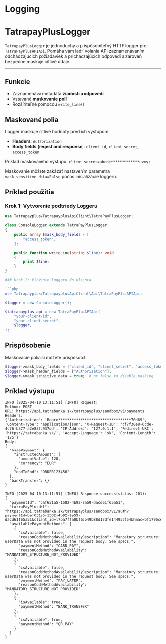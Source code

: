 
# Logging

# TatrapayPlusLogger

`TatrapayPlusLogger` je jednoduchý a prispôsobiteľný HTTP logger pre `TatraPayPlusAPIApi`.
Pomáha vám ladiť volania API zaznamenávaním odchádzajúcich požiadaviek a prichádzajúcich odpovedí a zároveň bezpečne maskuje citlivé údaje.

---

## Funkcie

- Zaznamenáva metadáta **žiadostí a odpovedí**
- Vstavané **maskovanie polí**
- Rozšíriteľné pomocou `write_line()`

## Maskované polia

Logger maskuje citlivé hodnoty pred ich výstupom:

- **Headers**: `Authorization`
- **Body fields (reqest and response)**: `client_id`, `client_secret`, `access_token`

Príklad maskovaného výstupu: `client_secret=abcde*************uvxyz`

Maskovanie môžete zakázať nastavením parametra `mask_sensitive_data=False` počas inicializácie loggeru.


## Príklad použitia

### Krok 1: Vytvorenie podtriedy Loggeru


```php
use Tatrapayplus\TatrapayplusApiClient\TatraPayPlusLogger;

class ConsoleLogger extends TatraPayPlusLogger
{
    public array $mask_body_fields = [
        "access_token",
    ];

    public function writeLine(string $line): void
    {
        print $line;
    }
}

### Krok 2: Vloženie loggeru do klienta

```php
use Tatrapayplus\TatrapayplusApiClient\Api\TatraPayPlusAPIApi;

$logger = new ConsoleLogger();

$tatrapayplus_api = new TatraPayPlusAPIApi(
    "your-client-id",
    "your-client-secret",
    $logger,
);
```

## Prispôsobenie
Maskovacie polia si môžete prispôsobiť:
```php
$logger->mask_body_fields = ["client_id", "client_secret", "access_token"];
$logger->mask_header_fields = ["Authorization"];
$logger->mask_sensitive_data = true;  # or false to disable masking
```

## Príklad výstupu
```
INFO [2025-04-10 13:11:51] [INFO] Request:
Method: POST
URL: https://api.tatrabanka.sk/tatrapayplus/sandbox/v1/payments
Headers:
{'Authorization': 'Beare*********************************70d69', 'Content-Type': 'application/json', 'X-Request-ID': 'df7f30e8-6cde-4c76-b377-a2e83fd937dd', 'IP-Address': '127.0.1.1', 'Redirect-URI': 'https://tatrabanka.sk/', 'Accept-Language': 'sk', 'Content-Length': '125'}
Body:
{
  "basePayment": {
    "instructedAmount": {
      "amountValue": 120,
      "currency": "EUR"
    },
    "endToEnd": "ORDER123456"
  },
  "bankTransfer": {}
}

INFO [2025-04-10 13:11:51] [INFO] Response success(status: 201):
{
  "paymentId": "baf651a5-1582-4b92-9a59-dacd61f65a51",
  "tatraPayPlusUrl": "https://api.tatrabanka.sk/tatrapayplus/sandbox/v1/auth?paymentId=baf651a5-1582-4b92-9a59-dacd61f65a51&client_id=l7ba7ffa0bf66b49b88d17dfe144955f54&hmac=bf1796ce46ebc32617726f53db1981c920f6363bbcbec3a4044ef258db3479a2",
  "availablePaymentMethods": [
    {
      "isAvailable": false,
      "reasonCodeMethodAvailabilityDescription": "Mandatory structure: userData was not provided in the request body. See specs.",
      "paymentMethod": "CARD_PAY",
      "reasonCodeMethodAvailability": "MANDATORY_STRUCTURE_NOT_PROVIDED"
    },
    {
      "isAvailable": false,
      "reasonCodeMethodAvailabilityDescription": "Mandatory structure: userData was not provided in the request body. See specs.",
      "paymentMethod": "PAY_LATER",
      "reasonCodeMethodAvailability": "MANDATORY_STRUCTURE_NOT_PROVIDED"
    },
    {
      "isAvailable": true,
      "paymentMethod": "BANK_TRANSFER"
    },
    {
      "isAvailable": true,
      "paymentMethod": "QR_PAY"
    }
  ]
}
```